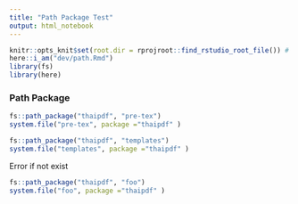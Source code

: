 ```yaml
---
title: "Path Package Test"
output: html_notebook
---
```


```r
knitr::opts_knit$set(root.dir = rprojroot::find_rstudio_root_file()) # Set WD to Root
here::i_am("dev/path.Rmd")
library(fs)
library(here)

```

### Path Package

```r
fs::path_package("thaipdf", "pre-tex")
system.file("pre-tex", package ="thaipdf" )

fs::path_package("thaipdf", "templates")
system.file("templates", package ="thaipdf" )
```


Error if not exist

```r
fs::path_package("thaipdf", "foo")
system.file("foo", package ="thaipdf" )
```

